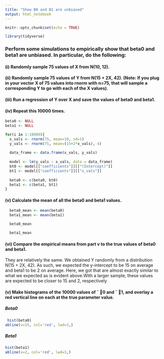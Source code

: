 ---
title: "Show B0 and B1 are unbiased"
output: html_notebook
---

```{r setup, include=FALSE}
knitr::opts_chunk$set(echo = TRUE)
```

```{r, message=FALSE, warning=FALSE}
library(tidyverse)
```



### Perform some simulations to empirically show that beta0 and beta1 are unbiased. In particular, do the following:
#### (i) Randomly sample 75 values of X from N(10, 12).
#### (ii) Randomly sample 75 values of Y from N(15 + 2X, 42). (Note: If you plug in your vector X of 75 values into rnorm with n=75, that will sample a corresponding Y to go with each of the X values).
#### (iii) Run a regression of Y over X and save the values of beta0 and beta1.
#### (iv) Repeat this 10000 times.

```{r, message=FALSE, warning=FALSE}
beta0 <- NULL
beta1 <- NULL

for(i in 1:10000){
  x_vals <- rnorm(75, mean=10, sd=1)
  y_vals <- rnorm(75, mean=(15+2*x_vals), 4)
  
  data_frame <- data.frame(x_vals, y_vals)
  
  model <- lm(y_vals ~ x_vals, data = data_frame)
  bt0 <- model[["coefficients"]][["(Intercept)"]]
  bt1 <- model[["coefficients"]][["x_vals"]]
  
  beta0 <- c(beta0, bt0)
  beta1 <- c(beta1, bt1)
}


```

#### (v) Calculate the mean of all the beta0 and beta1 values.
```{r ,message=FALSE, warning=FALSE}
  beta0_mean <- mean(beta0)
  beta1_mean <- mean(beta1)
```
```{r, message=FALSE, warning=FALSE}
  beta0_mean
```
```{r, message=FALSE, warning=FALSE}
  beta1_mean
```
#### (vi) Compare the empirical means from part v to the true values of beta0 and beta1.
They are relatively the same. We obtained Y randomly from a distribution N(15 + 2X, 42). As such, we expected the y-intercept to be 15 on average and beta1 to be 2 on average. Here, we got that are almost exactly similar to what we expected as is evident above.With a larger sample, these values are expected to be closer to 15 and 2, respectively

#### (v) Make histograms of the 10000 values of ˆ 0 and ˆ 1, and overlay a red vertical line on each at the true parameter value.

##### Beta0
```{r}
 hist(beta0)
abline(v=15, col='red', lwd=3,)
```

##### Beta1
```{r}
hist(beta1)
abline(v=2, col='red', lwd=3,)
```
